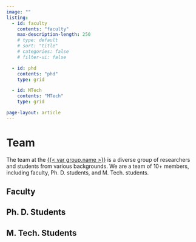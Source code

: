 ```yaml
---
image: ""
listing:
  - id: faculty
    contents: "faculty"
    max-description-length: 250
    # type: default
    # sort: "title"
    # categories: false
    # filter-ui: false

  - id: phd
    contents: "phd"
    type: grid

  - id: MTech
    contents: "MTech"
    type: grid

page-layout: article
---
```


# Team

The team at the <a style="color:none" href="/">{{< var group.name >}}</a> is a diverse group of researchers and students from various backgrounds. We are a team of 10+ members, including faculty, Ph. D. students, and M. Tech. students.

## Faculty
:::{#faculty .fix-list-default}
:::

## Ph. D. Students
:::{#phd}
:::

## M. Tech. Students
:::{#MTech}
:::



